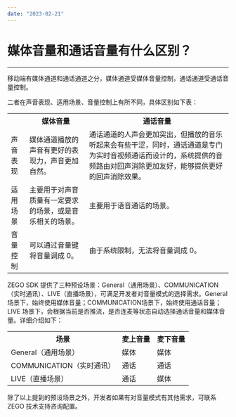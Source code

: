 ```yaml
---
date: "2023-02-21"
---
```

# 媒体音量和通话音量有什么区别？

---

移动端有媒体通道和通话通道之分，媒体通道受媒体音量控制，通话通道受通话音量控制。

二者在声音表现、适用场景、音量控制上有所不同，具体区别如下表：

<table>
  
  <tbody><tr>
    <th></th>
    <th>媒体音量</th>
    <th>通话音量</th>
  </tr>
  <tr>
    <td>声音表现</td>
    <td>媒体通道播放的声音有更好的表现力，声音更加自然。</td>
    <td>通话通道的人声会更加突出，但播放的音乐听起来会有些干涩，同时，通话通道是专门为实时音视频通话而设计的，系统提供的音频路由对回声消除更加友好，能够提供更好的回声消除效果。</td>
  </tr>
  <tr>
    <td>适用场景</td>
    <td>主要用于对声音质量有一定要求的场景，或是音乐相关的场景。</td>
    <td>主要用于语音通话的场景。</td>
  </tr>
  <tr>
    <td>音量控制</td>
    <td>可以通过音量键将音量调成 0。</td>
    <td>由于系统限制，无法将音量调成 0。</td>
  </tr>
</tbody></table>



ZEGO SDK 提供了三种预设场景：General（通用场景）、COMMUNICATION（实时通讯）、LIVE（直播场景），可满足开发者对音量模式的选择需求。General 场景下，始终使用媒体音量；COMMUNICATION场景下，始终使用通话音量；LIVE 场景下，会根据当前是否推流，是否连麦等状态自动选择通话音量和媒体音量。详细介绍如下：


<table>
  
  <tbody><tr>
    <th>场景</th>
    <th>麦上音量</th>
    <th>麦下音量</th>
  </tr>
  <tr>
    <td>General（通用场景）</td>
    <td>媒体</td>
    <td>媒体</td>
  </tr>
  <tr>
    <td>COMMUNICATION（实时通讯）</td>
    <td>通话</td>
    <td>通话</td>
  </tr>
  <tr>
    <td>LIVE（直播场景）</td>
    <td>通话</td>
    <td>媒体</td>
  </tr>
</tbody></table>


除了以上提到的预设场景之外，开发者如果有对音量模式有其他需求，可联系 ZEGO 技术支持咨询配置。
